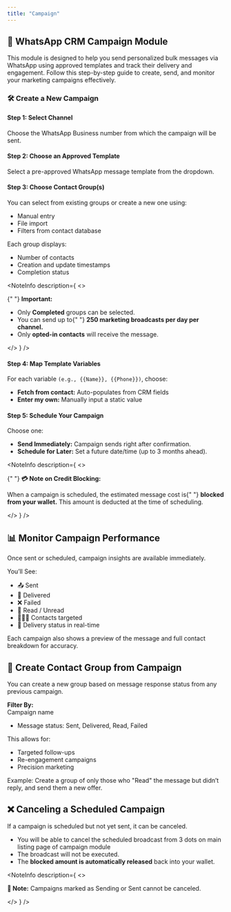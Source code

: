 ```yaml
---
title: "Campaign"
---
```


## 📢 WhatsApp CRM Campaign Module

This module is designed to help you send personalized bulk messages via WhatsApp using approved templates and track their delivery and engagement. Follow this step-by-step guide to create, send, and monitor your marketing campaigns effectively.

### 🛠️ Create a New Campaign

#### Step 1: Select Channel

Choose the WhatsApp Business number from which the campaign will be sent.

<DefaultVector />

#### Step 2: Choose an Approved Template

Select a pre-approved WhatsApp message template from the dropdown.

<DefaultVector />

#### Step 3: Choose Contact Group(s)

You can select from existing groups or create a new one using:

- Manual entry
- File import
- Filters from contact database

Each group displays:

- Number of contacts
- Creation and update timestamps
- Completion status

<DefaultVector />

<NoteInfo
  description={
    <>
      <p className="text-sm text-fd-foreground !my-0 px-2 py-0">
        {" "}
        <strong className="font-medium">Important:</strong>
      </p>
      <ul>
        <li>
          Only <strong>Completed</strong> groups can be selected.
        </li>
        <li>
          You can send up to{" "}
          <strong>250 marketing broadcasts per day per channel.</strong>
        </li>
        <li>
          Only <strong>opted-in contacts</strong> will receive the message.
        </li>
      </ul>
    </>
  }
/>

#### Step 4: Map Template Variables

For each variable `(e.g., {{Name}}, {{Phone}})`, choose:

- **Fetch from contact:** Auto-populates from CRM fields
- **Enter my own:** Manually input a static value

<DefaultVector />

#### Step 5: Schedule Your Campaign

Choose one:

- **Send Immediately:** Campaign sends right after confirmation.
- **Schedule for Later:** Set a future date/time (up to 3 months ahead).

<DefaultVector />

<NoteInfo
  description={
    <>
      <p className="text-sm text-fd-foreground !my-0 px-2 py-0">
        {" "}
        <strong className="font-medium">💳 Note on Credit Blocking:</strong>
      </p>
      <p className="text-sm text-fd-foreground !my-0 px-2 py-0">
        When a campaign is scheduled, the estimated message cost is{" "}
        <strong className="font-medium">blocked from your wallet.</strong> This
        amount is deducted at the time of scheduling.
      </p>
    </>
  }
/>

## 📊 Monitor Campaign Performance

Once sent or scheduled, campaign insights are available immediately.

You’ll See:

- 📤 Sent
- 📩 Delivered
- ❌ Failed
- 📖 Read / Unread
- 🧑‍🤝‍🧑 Contacts targeted
- 🔄 Delivery status in real-time

Each campaign also shows a preview of the message and full contact breakdown for accuracy.

## 👥 Create Contact Group from Campaign

You can create a new group based on message response status from any previous campaign.

**Filter By:**\
Campaign name

- Message status: Sent, Delivered, Read, Failed

This allows for:

- Targeted follow-ups
- Re-engagement campaigns
- Precision marketing

Example: Create a group of only those who "Read" the message but didn’t reply, and send them a new offer.

<DefaultVector />

## ❌ Canceling a Scheduled Campaign

If a campaign is scheduled but not yet sent, it can be canceled.

- You will be able to cancel the scheduled broadcast from 3 dots on main listing page of campaign module
- The broadcast will not be executed.
- The **blocked amount is automatically released** back into your wallet.

<DefaultVector />

<NoteInfo
  description={
    <>
      <p className="text-sm text-fd-foreground !my-0 px-2 py-2">
        <strong>📝 Note:</strong> Campaigns marked as Sending or Sent cannot be
        canceled.
      </p>
    </>
  }
/>
